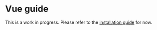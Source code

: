 # Vue guide

This is a work in progress. Please refer to the [installation guide](/docs/project-setup) for now.
